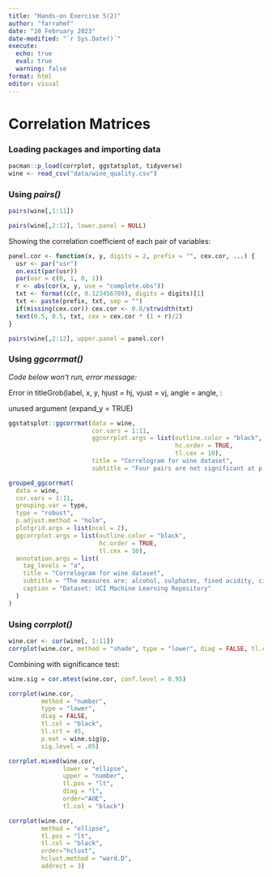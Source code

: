 ```yaml
---
title: "Hands-on Exercise 5(2)"
author: "farrahmf"
date: "10 February 2023"
date-modified: "`r Sys.Date()`"
execute: 
  echo: true
  eval: true
  warning: false
format: html
editor: visual
---
```


# Correlation Matrices

### Loading packages and importing data

```r
pacman::p_load(corrplot, ggstatsplot, tidyverse)
wine <- read_csv("data/wine_quality.csv")
```

### Using *pairs()*

```r
pairs(wine[,1:11])
```

```r
pairs(wine[,2:12], lower.panel = NULL)
```

Showing the correlation coefficient of each pair of variables:

```r
panel.cor <- function(x, y, digits = 2, prefix = "", cex.cor, ...) {
  usr <- par("usr")
  on.exit(par(usr))
  par(usr = c(0, 1, 0, 1))
  r <- abs(cor(x, y, use = "complete.obs"))
  txt <- format(c(r, 0.123456789), digits = digits)[1]
  txt <- paste(prefix, txt, sep = "")
  if(missing(cex.cor)) cex.cor <- 0.8/strwidth(txt)
  text(0.5, 0.5, txt, cex = cex.cor * (1 + r)/2)
}

pairs(wine[,2:12], upper.panel = panel.cor)
```

### Using *ggcorrmat()*

*Code below won't run, error message:*

Error in titleGrob(label, x, y, hjust = hj, vjust = vj, angle = angle, :

unused argument (expand_y = TRUE)

```r
ggstatsplot::ggcorrmat(data = wine, 
                       cor.vars = 1:11,
                       ggcorrplot.args = list(outline.color = "black",
                                              hc.order = TRUE,
                                              tl.cex = 10),
                       title = "Correlogram for wine dataset",
                       subtitle = "Four pairs are not significant at p < 0.05")

```

```r
grouped_ggcorrmat(
  data = wine,
  cor.vars = 1:11,
  grouping.var = type,
  type = "robust",
  p.adjust.method = "holm",
  plotgrid.args = list(ncol = 2),
  ggcorrplot.args = list(outline.color = "black", 
                         hc.order = TRUE,
                         tl.cex = 10),
  annotation.args = list(
    tag_levels = "a",
    title = "Correlogram for wine dataset",
    subtitle = "The measures are: alcohol, sulphates, fixed acidity, citric acid, chlorides, residual sugar, density, free sulfur dioxide and volatile acidity",
    caption = "Dataset: UCI Machine Learning Repository"
  )
)
```

### Using *corrplot()*

```r
wine.cor <- cor(wine[, 1:11])
corrplot(wine.cor, method = "shade", type = "lower", diag = FALSE, tl.col = "black")
```

Combining with significance test:

```r
wine.sig = cor.mtest(wine.cor, conf.level = 0.95)
```

```r
corrplot(wine.cor,
         method = "number",
         type = "lower",
         diag = FALSE,
         tl.col = "black",
         tl.srt = 45,
         p.mat = wine.sig$p,
         sig.level = .05)
```

```r
corrplot.mixed(wine.cor, 
               lower = "ellipse", 
               upper = "number",
               tl.pos = "lt",
               diag = "l",
               order="AOE",
               tl.col = "black")
```

```r
corrplot(wine.cor, 
         method = "ellipse", 
         tl.pos = "lt",
         tl.col = "black",
         order="hclust",
         hclust.method = "ward.D",
         addrect = 3)
```
